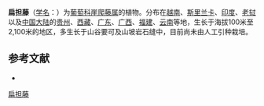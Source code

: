 {{Speciesbox
| name = 扁担藤
| status = 
| status_system = 
| image =Tetrastigma planicaule.jpg
| genus = Tetrastigma
| species = planicaule
| authority = (Hook.) Gagnep.
}}

'''扁担藤'''（[[学名|学名]]：{{lang|la|''Tetrastigma planicaule''}}）为[[葡萄科|葡萄科]][[崖爬藤属|崖爬藤属]]的植物。分布在[[越南|越南]]、[[斯里兰卡|斯里兰卡]]、[[印度|印度]]、[[老挝|老挝]]以及[[中国大陆|中国大陆]]的[[贵州|贵州]]、[[西藏|西藏]]、[[广东|广东]]、[[广西|广西]]、[[福建|福建]]、[[云南|云南]]等地，生长于海拔100米至2,100米的地区，多生长于山谷要可及山坡岩石缝中，目前尚未由人工引种栽培。

== 参考文献 ==
<div class="references-small">
* {{cite web| url =http://www.bioinfo.cn/db05/KmzwSpecies.php?action=view&id=23926| title =扁担藤| work =《中国高等植物数据库全库》| publisher =中国科学院微生物研究所| author =昆明植物研究所| accessdate =2009-02-25| deadurl =yes| archiveurl =https://web.archive.org/web/20160305011215/http://www.bioinfo.cn/db05/KmzwSpecies.php?action=view&id=23926| archivedate =2016-03-05}}
</div>
{{Taxonbar|from=Q11075577}}

[[Category:崖爬藤属|扁担藤]]


{{植物小作品}}